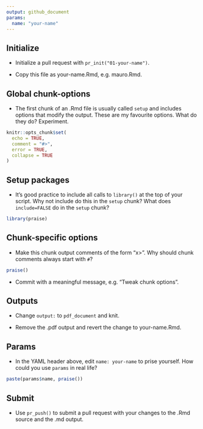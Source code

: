 ```yaml
---
output: github_document
params:
  name: "your-name"
---
```


## Initialize

* Initialize a pull request with `pr_init("01-your-name")`.

* Copy this file as your-name.Rmd, e.g. mauro.Rmd.

## Global chunk-options

* The first chunk of an .Rmd file is usually called `setup` and includes options that modify the output. These are my favourite options. What do they do? Experiment.

```r
knitr::opts_chunk$set(
  echo = TRUE,
  comment = "#>",
  error = TRUE,
  collapse = TRUE
)
```

## Setup packages

* It's good practice to include all calls to `library()` at the top of your script. Why not include do this in the `setup` chunk? What does `include=FALSE` do in the `setup` chunk?

```r
library(praise)
```

## Chunk-specific options

* Make this chunk output comments of the form "x>". Why should chunk comments always start with `#`?

```r
praise()
```

* Commit with a meaningful message, e.g. "Tweak chunk options".

## Outputs

* Change `output:` to `pdf_document` and knit.

* Remove the .pdf output and revert the change to your-name.Rmd.

## Params

* In the YAML header above, edit `name: your-name` to prise yourself. How could you use `params` in real life?

```r
paste(params$name, praise())
```

## Submit

* Use `pr_push()` to submit a pull request with your changes to the .Rmd source and the .md output.

